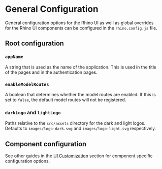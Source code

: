 # General Configuration

General configuration options for the Rhino UI as well as global overrides for the Rhino UI components can be configured in the `rhino.config.js` file.

## Root configuration

### `appName`

A string that is used as the name of the application. This is used in the title of the pages and in the authentication pages.

### `enableModelRoutes`

A boolean that determines whether the model routes are enabled. If this is set to `false`, the default model routes will not be registered.

### `darkLogo` and `lightLogo`

Paths relative to the `src/assets` directory for the dark and light logos. Defaults to `images/logo-dark.svg` and `images/logo-light.svg` respectively.

## Component configuration

See other guides in the [UI Customization](../ui_customization) section for component specific configuration options.
